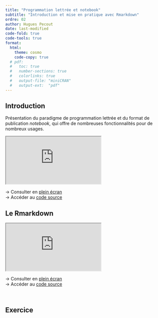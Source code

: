 ```yaml
---
title: "Programmation lettrée et notebook"
subtitle: "Introduction et mise en pratique avec Rmarkdown"
ordre: 02
author: Hugues Pecout
date: last-modified
code-fold: true
code-tools: true
format:
  html:
    theme: cosmo
    code-copy: true
  # pdf:
  #   toc: true
  #   number-sections: true
  #   colorlinks: true
  #   output-file: "miniCRAN"
  #   output-ext:  "pdf"
---
```


## Introduction

Présentation du paradigme de programmation lettrée et du format de publication *notebook*, qui offre de nombreuses fonctionnalités pour de nombreux usages.

<iframe class="slide" src="https://ee-cist.github.io/OUT1_NotebookR/">

</iframe>

→ Consulter en [plein écran](https://ee-cist.github.io/OUT1_NotebookR/)\
→ Accéder au [code source](https://github.com/EE-CIST/OUT1_NotebookR/)\
<!-- → Télécharger en [pdf](https://github.com/EE-CIST/OUT1_NotebookR/raw/main/PL_et_notebook.pdf)\ -->

## Le Rmarkdown

<iframe class="slide2" src="https://ee-cist.github.io/OUT1_Rmarkdown/">

</iframe>

→ Consulter en [plein écran](https://ee-cist.github.io/OUT1_Rmarkdown/)\
→ Accéder au [code source](https://github.com/EE-CIST/OUT1_Rmarkdown/)\
<!-- → Télécharger en [pdf]()\ -->

\

## <i class="bi bi-person-workspace"></i> Exercice {.title .exo-title}

::: {#exo}


:::

\
